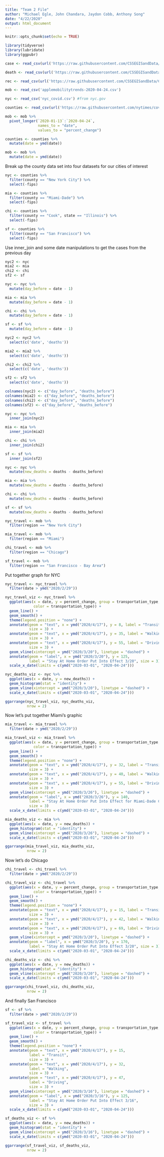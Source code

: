```yaml
---
title: "Team 2 File"
author: "Michael Egle, John Chandara, Jaydon Cobb, Anthony Song"
date: "4/22/2020"
output: html_document
---
```


```r
knitr::opts_chunk$set(echo = TRUE)
```

```r
library(tidyverse)
library(lubridate)
library(ggpubr)
```


```r
case <- read_csv(url('https://raw.githubusercontent.com/CSSEGISandData/COVID-19/master/csse_covid_19_data/csse_covid_19_time_series/time_series_covid19_recovered_global.csv'))

death <- read_csv(url('https://raw.githubusercontent.com/CSSEGISandData/COVID-19/master/csse_covid_19_data/csse_covid_19_time_series/time_series_covid19_deaths_global.csv'))

rec <- read_csv(url('https://raw.githubusercontent.com/CSSEGISandData/COVID-19/master/csse_covid_19_data/csse_covid_19_time_series/time_series_covid19_recovered_global.csv'))

mob <- read_csv('applemobilitytrends-2020-04-24.csv')

nyc <- read_csv('nyc_covid.csv') #from nyc.gov

counties <- read_csv(url('https://raw.githubusercontent.com/nytimes/covid-19-data/master/us-counties.csv'))
```

```r
mob <- mob %>%
  pivot_longer(`2020-01-13`:`2020-04-24`,
               names_to = "date",
               values_to = "percent_change")
```

```r
counties <- counties %>%
  mutate(date = ymd(date))

mob <- mob %>%
  mutate(date = ymd(date))
```

Break up the county data set into four datasets for our cities of interest
```r
nyc <- counties %>%
  filter(county == "New York City") %>%
  select(-fips)

mia <- counties %>%
  filter(county == "Miami-Dade") %>%
  select(-fips)

chi <- counties %>%
  filter(county == "Cook", state == "Illinois") %>%
  select(-fips)

sf <- counties %>%
  filter(county == "San Francisco") %>%
  select(-fips)
```


Use inner_join and some date manipulations to get the cases from the previous day
```r
nyc2 <- nyc
mia2 <- mia
chi2 <- chi
sf2 <- sf

nyc <- nyc %>%
  mutate(day_before = date - 1)

mia <- mia %>%
  mutate(day_before = date - 1)

chi <- chi %>%
  mutate(day_before = date - 1)

sf <- sf %>%
  mutate(day_before = date - 1)

nyc2 <- nyc2 %>%
  select(c('date', 'deaths'))

mia2 <- mia2 %>%
  select(c('date', 'deaths'))

chi2 <- chi2 %>%
  select(c('date', 'deaths'))

sf2 <- sf2 %>%
  select(c('date', 'deaths'))

colnames(nyc2) <- c("day_before", "deaths_before")
colnames(mia2) <- c("day_before", "deaths_before")
colnames(chi2) <- c("day_before", "deaths_before")
colnames(sf2) <- c("day_before", "deaths_before")

nyc <- nyc %>%
  inner_join(nyc2)

mia <- mia %>%
  inner_join(mia2)

chi <- chi %>%
  inner_join(chi2)

sf <- sf %>%
  inner_join(sf2)
```

```r
nyc <- nyc %>%
  mutate(new_deaths = deaths - deaths_before)

mia <- mia %>%
  mutate(new_deaths = deaths - deaths_before)

chi <- chi %>%
  mutate(new_deaths = deaths - deaths_before)

sf <- sf %>%
  mutate(new_deaths = deaths - deaths_before)
```


```r
nyc_travel <- mob %>%
  filter(region == "New York City")

mia_travel <- mob %>%
  filter(region == "Miami")

chi_travel <- mob %>%
  filter(region == "Chicago")

sf_travel <- mob %>%
  filter(region == "San Francisco - Bay Area")
```


Put together graph for NYC
```r
nyc_travel <- nyc_travel %>%
  filter(date > ymd("2020/2/29"))
```

```r
nyc_travel_viz <- nyc_travel %>%
  ggplot(aes(x = date, y = percent_change, group = transportation_type,
             color = transportation_type)) +
  geom_line() +
  geom_smooth() +
  theme(legend.position = "none") +
  annotate(geom = "text", x = ymd("2020/4/17"), y = 8, label = "Transit",
           size = 3) +
  annotate(geom = "text", x = ymd("2020/4/17"), y = 35, label = "Walking",
           size = 3) +
  annotate(geom = "text", x = ymd("2020/4/17"), y = 55, label = "Driving",
           size = 3) +
  geom_vline(xintercept = ymd("2020/3/20"), linetype = "dashed") +
  annotate(geom = "label", x = ymd("2020/3/20"), y = 125,
           label = "Stay At Home Order Put Into Effect 3/20", size = 3) +
  scale_x_date(limits = c(ymd("2020-03-01", "2020-04-24")))
```

```r
nyc_deaths_viz <- nyc %>%
  ggplot(aes(x = date, y = new_deaths)) +
  geom_histogram(stat = "identity") +
  geom_vline(xintercept = ymd("2020/3/20"), linetype = "dashed") +
  scale_x_date(limits = c(ymd("2020-03-01", "2020-04-24")))
```

```r
ggarrange(nyc_travel_viz, nyc_deaths_viz,
          nrow = 2)
```

Now let's put together Miami's graphic
```r
mia_travel <- mia_travel %>%
  filter(date > ymd("2020/2/29"))
```

```r
mia_travel_viz <- mia_travel %>%
  ggplot(aes(x = date, y = percent_change, group = transportation_type,
             color = transportation_type)) +
  geom_line() +
  geom_smooth() +
  theme(legend.position = "none") +
  annotate(geom = "text", x = ymd("2020/4/17"), y = 32, label = "Transit",
           size = 3) +
  annotate(geom = "text", x = ymd("2020/4/17"), y = 40, label = "Walking",
           size = 3) +
  annotate(geom = "text", x = ymd("2020/4/17"), y = 55, label = "Driving",
           size = 3) +
  geom_vline(xintercept = ymd("2020/3/26"), linetype = "dashed") +
  annotate(geom = "label", x = ymd("2020/3/26"), y = 140,
           label = "Stay At Home Order Put Into Effect for Miami-Dade County 3/26",
           size = 3)
  scale_x_date(limits = c(ymd("2020-03-01", "2020-04-24")))

```

```r
mia_deaths_viz <- mia %>%
  ggplot(aes(x = date, y = new_deaths)) +
  geom_histogram(stat = "identity") +
  geom_vline(xintercept = ymd("2020/3/26"), linetype = "dashed") +
  scale_x_date(limits = c(ymd("2020-03-01", "2020-04-24")))

```

```r
ggarrange(mia_travel_viz, mia_deaths_viz,
          nrow = 2)
```

Now let's do Chicago
```r
chi_travel <- chi_travel %>%
  filter(date > ymd("2020/2/29"))
```

```r
chi_travel_viz <- chi_travel %>%
  ggplot(aes(x = date, y = percent_change, group = transportation_type,
             color = transportation_type)) +
  geom_line() +
  geom_smooth() +
  theme(legend.position = "none") +
  annotate(geom = "text", x = ymd("2020/4/17"), y = 15, label = "Transit",
           size = 3) +
  annotate(geom = "text", x = ymd("2020/4/17"), y = 42, label = "Walking",
           size = 3) +
  annotate(geom = "text", x = ymd("2020/4/17"), y = 69, label = "Driving",
           size = 3) +
  geom_vline(xintercept = ymd("2020/3/20"), linetype = "dashed") +
  annotate(geom = "label", x = ymd("2020/3/20"), y = 170,
           label = "Stay At Home Order Put Into Effect 3/20", size = 3) +
  scale_x_date(limits = c(ymd("2020-03-01", "2020-04-24")))

```

```r
chi_deaths_viz <- chi %>%
  ggplot(aes(x = date, y = new_deaths)) +
  geom_histogram(stat = "identity") +
  geom_vline(xintercept = ymd("2020/3/20"), linetype = "dashed") +
  scale_x_date(limits = c(ymd("2020-03-01", "2020-04-24")))
```

```r
ggarrange(chi_travel_viz, chi_deaths_viz,
          nrow = 2)
```

And finally San Francisco
```r
sf <- sf %>%
  filter(date > ymd("2020/2/29"))
```

```r
sf_travel_viz <- sf_travel %>%
  ggplot(aes(x = date, y = percent_change, group = transportation_type,
             color = transportation_type)) +
  geom_line() +
  geom_smooth() +
  theme(legend.position = "none") +
  annotate(geom = "text", x = ymd("2020/4/17"), y = 15,
           label = "Transit",
           size = 3) +
  annotate(geom = "text", x = ymd("2020/4/17"), y = 32,
           label = "Walking",
           size = 3) +
  annotate(geom = "text", x = ymd("2020/4/17"), y = 47,
           label = "Driving",
           size = 3) +
  geom_vline(xintercept = ymd("2020/3/16"), linetype = "dashed") +
  annotate(geom = "label", x = ymd("2020/3/16"), y = 125,
           label = "Stay At Home Order Put Into Effect 3/16",
           size = 3) +
  scale_x_date(limits = c(ymd("2020-03-01", "2020-04-24")))
```

```r
sf_deaths_viz <- sf %>%
  ggplot(aes(x = date, y = new_deaths)) +
  geom_histogram(stat = "identity") +
  geom_vline(xintercept = ymd("2020/3/16"), linetype = "dashed") +
  scale_x_date(limits = c(ymd("2020-03-01", "2020-04-24")))
```

```r
ggarrange(sf_travel_viz, sf_deaths_viz,
          nrow = 2)
```

